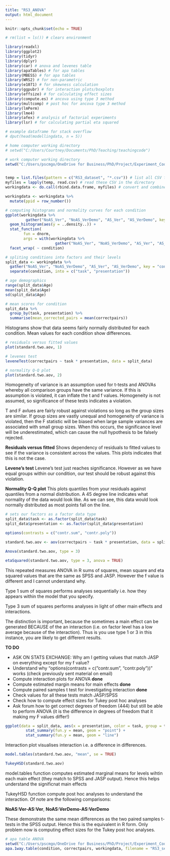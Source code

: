 ```yaml
---
title: "RS3_ANOVA"
output: html_document
---
```


```r
knitr::opts_chunk$set(echo = TRUE)
```

```r
# rm(list = ls()) # clears environment

library(readxl)
library(ggplot2)
library(tidyr)
library(dplyr)
library(car) # anova and levenes table
library(apaTables) # for apa tables
library(MBESS) # for apa tables
library(WRS2) # for non-parametric
library(e1071) # for skewness calculation
library(ggpubr) # for interaction plots/boxplots
library(effsize) # for calculating effect sizes
library(compute.es) # ancova using type 3 method
library(multcomp) # post hoc for ancova type 3 method
library(lmPerm)
library(lme4)
library(afex) # analysis of factorial experiments
library(lsr) # for calculating partial eta squared

# example dataframe for stack overflow
# dput(head(modellingdata, n = 5))
```

```r

# home computer working directory
# setwd("C:/Users/Courtney/Documents/PhD/Teaching/teachingcode")

# work computer working directory
setwd("C:/Users/pscmgo/OneDrive for Business/PhD/Project/Experiment_Code/teachingcode")


temp = list.files(pattern = c("RS3_dataset", "*.csv")) # list all CSV files in the directory
myfiles = lapply(temp, read.csv) # read these CSV in the directory
workingdata <- do.call(rbind.data.frame, myfiles) # convert and combine the CSV files into dataframe

```


```r

workingdata <- workingdata %>%
  mutate(ppid = row_number())

# computing histograms and normality curves for each condition
ggplot(workingdata %>%
         gather("NoAS_Ver", "NoAS_VerDemo", "AS_Ver", "AS_VerDemo", key = "condition", value = "correctpairs"), aes(x = correctpairs)) +
  geom_histogram(aes(y = ..density..)) +
  stat_function(
		fun = dnorm, 
		args = with(workingdata %>%
		              gather("NoAS_Ver", "NoAS_VerDemo", "AS_Ver", "AS_VerDemo", key = "condition", value = "correctpairs"), c(mean = mean(correctpairs), sd = sd(correctpairs)))) + 
  facet_wrap( ~ condition)

# spliting conditions into factors and their levels
split_data <- workingdata %>%
  gather("NoAS_Ver", "NoAS_VerDemo", "AS_Ver", "AS_VerDemo", key = "condition", value = "correctpairs") %>%
  separate(condition, into = c("task", "presentation"))

# age demographics
range(split_data$Age)
mean(split_data$Age)
sd(split_data$Age)

# mean scores for condition
split_data %>%
  group_by(task, presentation) %>%
  summarise(mean_corrected_pairs = mean(correctpairs))

```

Histograms show that data seems fairly normally distributed for each condition. Mean values for each condition show differences. 

```r

# residuals versus fitted values
plot(standard.two.aov, 1)

# levenes test
leveneTest(correctpairs ~ task * presentation, data = split_data)

# normality Q-Q plot
plot(standard.two.aov, 2)

```

Homogeneity of variance is an assumption used for t-tests and ANOVAs whereby all comparison groups have the same variance. If this is assumption is violated, it can inflate the t and f values. Homogeneity is not assumed, so significance of these tests indicates a violation. 

T and F avlues are fairly robust against violations so long as the group sizes are similar. If group sizes are vastly unequal and homogeneity of variance is violated, then the F statistic will be biased when large sample variances are associated with small group sizes.  When this occurs, the significance level will be underestimated, which can cause the null hypothesis to be falsely rejected. 

**Residuals versus fitted**
Shows dependency of residuals to fitted values to see if the variance is consistent across the values. This plots indicates that this is not the case. 

**Levene's test**
Levene's test just reaches significance. However as we have equal groups within our condition, our test should be robust against this violation. 

**Normality Q-Q plot**
This plots quantiles from your residuals against quantiles from a normal distribution. A 45 degree line indicates what normality of the data would look like. As we can see, this data would look normally distributed as most points fall on the line.

```r

# sets our factors as a factor data type
split_data$task <- as.factor(split_data$task)
split_data$presentation <- as.factor(split_data$presentation)

options(contrasts = c("contr.sum", "contr.poly"))

standard.two.aov <- aov(correctpairs ~ task * presentation, data = split_data)

Anova(standard.two.aov, type = 3)

etaSquared(standard.two.aov, type = 3, anova = TRUE)

```

This repeated measures ANOVA in R sums of squares, mean square and eta squared values that are the same as SPSS and JASP. However the f value is different and I cannot understand why.

Type 1 sum of squares performs analyses sequentially i.e. how they appears within the model that you specify.

Type 3 sum of squares performs analyses in light of other main effects and interactions.

The distinction is important, because the sometimes a main effect can be generated BECAUSE of the an interaction (i.e. on factor level has a low average because of the interaction). Thus is you use type 1 or 3 in this instance, you are likely to get different results.

**TO DO**

- ASK ON STATS EXCHANGE: Why am I getting values that match JASP on everything except for my f value?
- Understand why "options(contrasts = c("contr.sum", "contr.poly"))" works (check previously sent material on email) 
- Compute interaction plots for ANOVA **done**
- Compute estimated margin means for main effects **done**
- Compute paired samples t test for investigating interaction **done**
- Check values for all these tests match JASP/SPSS
- Check how to compute effect sizes for Tukey post hoc analyses
- Ask forum how to get correct degrees of freedom (444) but still be able to perform ANOVA (it is the difference in degrees of freedom that it making my F values differ!)

```r

ggplot(data = split_data, aes(x = presentation, color = task, group = task, y = correctpairs)) +
         stat_summary(fun.y = mean, geom = "point") +
         stat_summary(fun.y = mean, geom = "line")

```

Interaction plot visualises interaction i.e. a difference in differences.

```r

model.tables(standard.two.aov, "mean", se = TRUE)

TukeyHSD(standard.two.aov)

```

model.tables function computes estimated marginal means for levels wihtin each main effect (they match to SPSS and JASP output). Hence this helps understand the significnat main effects

TukeyHSD function compute post hoc analyses to understand the interaction. Of note are the following comparisons:

**NoAS:Ver-AS:Ver**, **NoAS:VerDemo-AS:VerDemo**

These demonstrate the same mean differences as the two paired samples t-tests in the SPSS output. Hence this is the equivalent in R form. Only problem now is computing effect sizes for the Tukey post hoc analyses.


```r

# apa table ANOVA
setwd("C:/Users/pscmgo/OneDrive for Business/PhD/Project/Experiment_Code/teachingcode")
apa.1way.table(condition, correctpairs, workingdata, filename = "RS3_seminar.doc", show.conf.interval = TRUE, landscape = TRUE)

```
